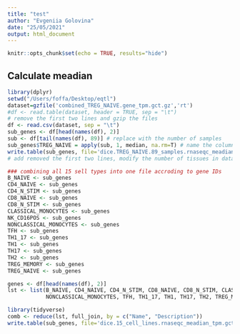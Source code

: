 ```yaml
---
title: "test"
author: "Evgeniia Golovina"
date: "25/05/2021"
output: html_document
---
```


```r
knitr::opts_chunk$set(echo = TRUE, results="hide")
```

## Calculate meadian

```r
library(dplyr)
setwd("/Users/foffa/Desktop/eqtl")
dataset=gzfile('combined_TREG_NAIVE.gene_tpm.gct.gz','rt')
#df <- read.table(dataset, header = TRUE, sep = "\t")
# remove the first two lines and gzip the files
df <- read.csv(dataset, sep = "\t")
sub_genes <- df[head(names(df), 2)]
sub <- df[tail(names(df), 89)] # replace with the number of samples
sub_genes$TREG_NAIVE = apply(sub, 1, median, na.rm=T) # name the column according to tissue/cell name
write.table(sub_genes, file='dice.TREG_NAIVE.89_samples.rnaseqc_meadian_tpm.gct', row.names = FALSE, col.names = TRUE, sep = "\t", quote=FALSE)
# add removed the first two lines, modify the number of tissues in database and gzip the file.

### combining all 15 sell types into one file accroding to gene IDs
B_NAIVE <- sub_genes
CD4_NAIVE <- sub_genes
CD4_N_STIM <- sub_genes
CD8_NAIVE <- sub_genes
CD8_N_STIM <- sub_genes
CLASSICAL_MONOCYTES <- sub_genes
NK_CD16POS <- sub_genes
NONCLASSICAL_MONOCYTES <- sub_genes
TFH <- sub_genes
TH1_17 <- sub_genes
TH1 <- sub_genes
TH17 <- sub_genes
TH2 <- sub_genes
TREG_MEMORY <- sub_genes
TREG_NAIVE <- sub_genes

genes <- df[head(names(df), 2)]
lst <- list(B_NAIVE, CD4_NAIVE, CD4_N_STIM, CD8_NAIVE, CD8_N_STIM, CLASSICAL_MONOCYTES, NK_CD16POS,
            NONCLASSICAL_MONOCYTES, TFH, TH1_17, TH1, TH17, TH2, TREG_MEMORY, TREG_NAIVE)

library(tidyverse)
comb <- reduce(lst, full_join, by = c("Name", "Description"))
write.table(sub_genes, file='dice.15_cell_lines.rnaseqc_meadian_tpm.gct', row.names = FALSE, col.names = TRUE, sep = "\t", quote=FALSE)
```

